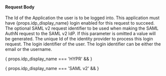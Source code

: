 
#### Request Body

<APIBlock>
  <APIField name="applicationId" type="UUID" required>
    The Id of the Application the user is to be logged into. This application must have {props.idp_display_name} login enabled for this request to succeed.
  </APIField>
  <APIField name="data.requestId" type="String" optional renderif={props.idp_display_name === 'SAML v2'}>
    The optional SAML v2 request identifier to be used when making the SAML AuthN request to the SAML v2 IdP. If this parameter is omitted a value will be generated.
  </APIField>
  <APIField name="identityProviderId" type="UUID" required>
    The unique Id of the identity provider to process this login request.
  </APIField>
  <APIField name="loginId" type="String" required renderif={props.idp_display_name === 'HYPR'}>
    The login identifier of the user. The login identifier can be either the <InlineField>email</InlineField> or the <InlineField>username</InlineField>.
  </APIField>
</APIBlock>

{ props.idp_display_name === 'HYPR' && <JSON title="Example Request JSON" src="identity-providers/start/hypr-request.json" /> }

{ props.idp_display_name === 'SAML v2' && <JSON title="Example Request JSON" src="identity-providers/start/samlv2-request.json" /> }
